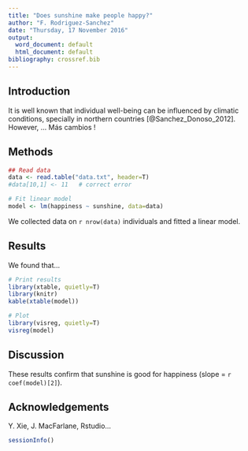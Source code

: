 ```yaml
---
title: "Does sunshine make people happy?"
author: "F. Rodriguez-Sanchez"
date: "Thursday, 17 November 2016"
output:
  word_document: default
  html_document: default
bibliography: crossref.bib
---
```



Introduction
------------

It is well known that individual well-being can be influenced by climatic conditions, specially in northern countries [@Sanchez_Donoso_2012]. However, ... 
Más cambios !



Methods
-------

```r

## Read data
data <- read.table("data.txt", header=T)
#data[10,1] <- 11   # correct error

# Fit linear model
model <- lm(happiness ~ sunshine, data=data)

```

We collected data on `r nrow(data)` individuals and fitted a linear model.



Results
-------

We found that...

```r
# Print results
library(xtable, quietly=T)
library(knitr)
kable(xtable(model)) 
```

```r
# Plot
library(visreg, quietly=T)
visreg(model)
```

Discussion
----------

These results confirm that sunshine is good for happiness (slope = `r coef(model)[2]`).


Acknowledgements
----------------

Y. Xie, J. MacFarlane, Rstudio...


```r
sessionInfo()
```


